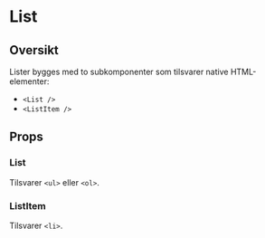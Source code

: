 
<Meta of={ListStories} />

# List

<ComponentLinkRow
  docsHref="https://design.domstol.no/987b33f71/p/89ffb5-list/b/685e71"
  figmaHref="https://www.figma.com/file/ewqSDmkgqDQ5PyOsRp4V5b/?node-id=3332%3A94240"
  githubHref="https://github.com/domstolene/designsystem/tree/main/packages/components/src/components/List"
/>

## Oversikt

Lister bygges med to subkomponenter som tilsvarer native HTML-elementer:

- `<List />`
- `<ListItem />`

## Props

### List

Tilsvarer `<ul>` eller `<ol>`.

<Canvas of={ListStories.Default} sourceState="shown" />
<Controls of={ListStories.Default} />

### ListItem

Tilsvarer `<li>`.
